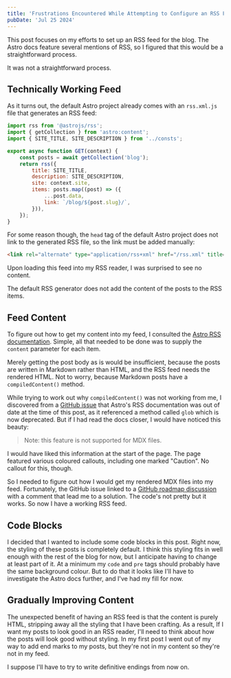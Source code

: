 ```yaml
---
title: 'Frustrations Encountered While Attempting to Configure an RSS Feed'
pubDate: 'Jul 25 2024'
---
```


This post focuses on my efforts to set up an RSS feed for the blog. The Astro docs feature several mentions of RSS, so I
figured that this would be a straightforward process.

It was not a straightforward process.

## Technically Working Feed

As it turns out, the default Astro project already comes with an `rss.xml.js` file that generates an RSS feed:

```javascript
import rss from '@astrojs/rss';
import { getCollection } from 'astro:content';
import { SITE_TITLE, SITE_DESCRIPTION } from '../consts';

export async function GET(context) {
	const posts = await getCollection('blog');
	return rss({
		title: SITE_TITLE,
		description: SITE_DESCRIPTION,
		site: context.site,
		items: posts.map((post) => ({
			...post.data,
			link: `/blog/${post.slug}/`,
		})),
	});
}
```

For some reason though, the `head` tag of the default Astro project does not link to the generated RSS file, so the
link must be added manually:

```html
<link rel="alternate" type="application/rss+xml" href="/rss.xml" title="Slow Progress">
```

Upon loading this feed into my RSS reader, I was surprised to see no content.

The default RSS generator does not add the content of the posts to the RSS items.

## Feed Content

To figure out how to get my content into my feed, I consulted the [Astro RSS documentation](https://docs.astro.build/en/guides/rss).
Simple, all that needed to be done was to supply the `content` parameter for each item.

Merely getting the post body as is would be insufficient, because the posts are written in Markdown rather than HTML, and the
RSS feed needs the rendered HTML. Not to worry, because Markdown posts have a `compiledContent()` method.

While trying to work out why `compiledContent()` was not working from me, I discovered from
a [GitHub issue](https://github.com/withastro/astro/issues/10604) that Astro's RSS documentation was out of date at the
time of this post, as it referenced a method called `glob` which is now deprecated. But if I had read the docs closer,
I would have noticed this beauty:

<blockquote cite="https://docs.astro.build/en/guides/rss">Note: this feature is not supported for MDX files.</blockquote>

I would have liked this information at the start of the page. The page featured various coloured callouts,
including one marked "Caution". No callout for this, though.

So I needed to figure out how I would get my rendered MDX files into my feed. Fortunately, the GitHub issue linked to a
[GitHub roadmap discussion](https://github.com/withastro/roadmap/discussions/419#discussioncomment-9861812)
with a comment that lead me to a solution. The code's not pretty but it works. So now I have a working RSS feed.

## Code Blocks

I decided that I wanted to include some code blocks in this post. Right now, the styling of these posts is completely default.
I think this styling fits in well enough with the rest of the blog for now, but I anticipate having to change at least part of it.
At a minimum my `code` and `pre` tags should probably have the same background colour. But to do that it looks like I'll have to
investigate the Astro docs further, and I've had my fill for now.

## Gradually Improving Content

The unexpected benefit of having an RSS feed is that the content is purely HTML, stripping away all the styling that I have
been crafting. As a result, If I want my posts to look good in an RSS reader, I'll need to think about how the posts will look good without styling.
In my first post I went out of my way to add end marks to my posts, but they're not in my content so they're not in my feed.

I suppose I'll have to try to write definitive endings from now on.